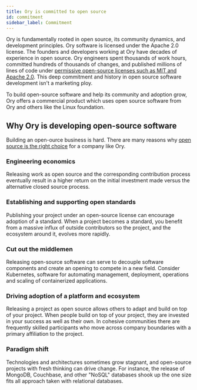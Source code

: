 ```yaml
---
title: Ory is committed to open source
id: commitment
sidebar_label: Commitment
---
```


Ory is fundamentally rooted in open source, its community dynamics, and development principles. Ory software is licensed under the
Apache 2.0 license. The founders and developers working at Ory have decades of experience in open source. Ory engineers spent
thousands of work hours, committed hundreds of thousands of changes, and published millions of lines of code under
[permissive open-source licenses such as MIT and Apache 2.0](https://github.com/ory). This deep commitment and history in open
source software development isn't a marketing ploy.

To build open-source software and help its community and adoption grow, Ory offers a commercial product which uses open source
software from Ory and others like the Linux foundation.

## Why Ory is developing open-source software

Building an open-ource business is hard. There are many reasons why
[open source is the right choice](https://opensource.google/documentation/reference/why) for a company like Ory.

### Engineering economics

Releasing work as open source and the corresponding contribution process eventually result in a higher return on the initial
investment made versus the alternative closed source process.

### Establishing and supporting open standards

Publishing your project under an open-source license can encourage adoption of a standard. When a project becomes a standard, you
benefit from a massive influx of outside contributors so the project, and the ecosystem around it, evolves more rapidly.

### Cut out the middlemen

Releasing open-source software can serve to decouple software components and create an opening to compete in a new field. Consider
Kubernetes, software for automating management, deployment, operations and scaling of containerized applications.

### Driving adoption of a platform and ecosystem

Releasing a project as open source allows others to adapt and build on top of your project. When people build on top of your
project, they are invested in your success as well as their own. In cohesive communities there are frequently skilled participants
who move across company boundaries with a primary affiliation to the project.

### Paradigm shift

Technologies and architectures sometimes grow stagnant, and open-source projects with fresh thinking can drive change. For
instance, the release of MongoDB, Couchbase, and other "NoSQL" databases shook up the one size fits all approach taken with
relational databases.
